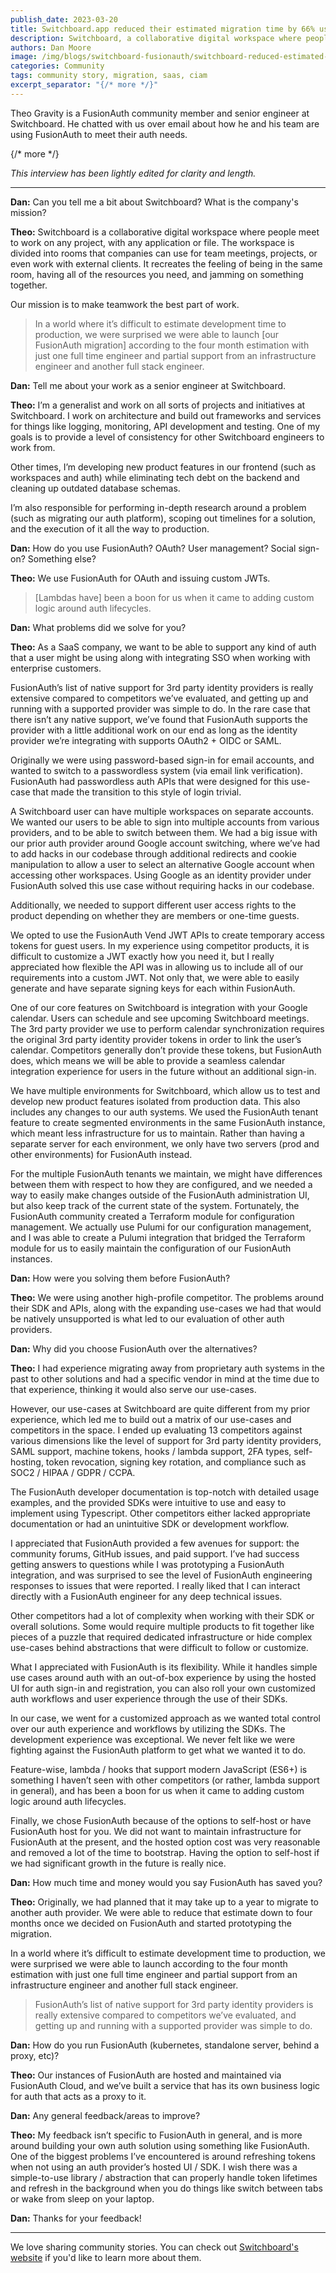 ```yaml
---
publish_date: 2023-03-20 
title: Switchboard.app reduced their estimated migration time by 66% using FusionAuth
description: Switchboard, a collaborative digital workspace where people meet to work on any project, with any application or file, uses FusionAuth for OAuth and creating custom JWTs.
authors: Dan Moore
image: /img/blogs/switchboard-fusionauth/switchboard-reduced-estimated-migration.png
categories: Community
tags: community story, migration, saas, ciam
excerpt_separator: "{/* more */}"
---
```


Theo Gravity is a FusionAuth community member and senior engineer at Switchboard. He chatted with us over email about how he and his team are using FusionAuth to meet their auth needs. 

{/* more */}

*This interview has been lightly edited for clarity and length.*

-------

**Dan:** Can you tell me a bit about Switchboard? What is the company's mission?

**Theo:** Switchboard is a collaborative digital workspace where people meet to work on any project, with any application or file. The workspace is divided into rooms that companies can use for team meetings, projects, or even work with external clients. It recreates the feeling of being in the same room, having all of the resources you need, and jamming on something together. 

Our mission is to make teamwork the best part of work.

> In a world where it’s difficult to estimate development time to production, we were surprised we were able to launch [our FusionAuth migration] according to the four month estimation with just one full time engineer and partial support from an infrastructure engineer and another full stack engineer.

**Dan:** Tell me about your work as a senior engineer at Switchboard.

**Theo:** I’m a generalist and work on all sorts of projects and initiatives at Switchboard. I work on architecture and build out frameworks and services for things like logging, monitoring, API development and testing. One of my goals is to provide a level of consistency for other Switchboard engineers to work from. 

Other times, I’m developing new product features in our frontend (such as workspaces and auth) while eliminating tech debt on the backend and cleaning up outdated database schemas. 

I’m also responsible for performing in-depth research around a problem (such as migrating our auth platform), scoping out timelines for a solution, and the execution of it all the way to production.

**Dan:** How do you use FusionAuth? OAuth? User management? Social sign-on? Something else?

**Theo:** We use FusionAuth for OAuth and issuing custom JWTs.

> [Lambdas have] been a boon for us when it came to adding custom logic around auth lifecycles.

**Dan:** What problems did we solve for you?

**Theo:** As a SaaS company, we want to be able to support any kind of auth that a user might be using along with integrating SSO when working with enterprise customers. 

FusionAuth’s list of native support for 3rd party identity providers is really extensive compared to competitors we’ve evaluated, and getting up and running with a supported provider was simple to do. In the rare case that there isn’t any native support, we’ve found that FusionAuth supports the provider with a little additional work on our end as long as the identity provider we’re integrating with supports OAuth2 + OIDC or SAML.

Originally we were using password-based sign-in for email accounts, and wanted to switch to a passwordless system (via email link verification). FusionAuth had passwordless auth APIs that were designed for this use-case that made the transition to this style of login trivial.

A Switchboard user can have multiple workspaces on separate accounts. We wanted our users to be able to sign into multiple accounts from various providers, and to be able to switch between them. We had a big issue with our prior auth provider around Google account switching, where we’ve had to add hacks in our codebase through additional redirects and cookie manipulation to allow a user to select an alternative Google account when accessing other workspaces. Using Google as an identity provider under FusionAuth solved this use case without requiring hacks in our codebase.

Additionally, we needed to support different user access rights to the product depending on whether they are members or one-time guests. 

We opted to use the FusionAuth Vend JWT APIs to create temporary access tokens for guest users. In my experience using competitor products, it is difficult to customize a JWT exactly how you need it, but I really appreciated how flexible the API was in allowing us to include all of our requirements into a custom JWT. Not only that, we were able to easily generate and have separate signing keys for each within FusionAuth.

One of our core features on Switchboard is integration with your Google calendar. Users can schedule and see upcoming Switchboard meetings. The 3rd party provider we use to perform calendar synchronization requires the original 3rd party identity provider tokens in order to link the user’s calendar.  Competitors generally don’t provide these tokens, but FusionAuth does, which means we will be able to provide a seamless calendar integration experience for users in the future without an additional sign-in.

We have multiple environments for Switchboard, which allow us to test and develop new product features isolated from production data. This also includes any changes to our auth systems. We used the FusionAuth tenant feature to create segmented environments in the same FusionAuth instance, which meant less infrastructure for us to maintain. Rather than having a separate server for each environment, we only have two servers (prod and other environments) for FusionAuth instead.

For the multiple FusionAuth tenants we maintain, we might have differences between them with respect to how they are configured, and we needed a way to easily make changes outside of the FusionAuth administration UI, but also keep track of the current state of the system. Fortunately, the FusionAuth community created a Terraform module for configuration management. We actually use Pulumi for our configuration management, and I was able to create a Pulumi integration that bridged the Terraform module for us to easily maintain the configuration of our FusionAuth instances.

**Dan:** How were you solving them before FusionAuth?

**Theo:** We were using another high-profile competitor. The problems around their SDK and APIs, along with the expanding use-cases we had that would be natively unsupported is what led to our evaluation of other auth providers.

**Dan:** Why did you choose FusionAuth over the alternatives?

**Theo:** I had experience migrating away from proprietary auth systems in the past to other solutions and had a specific vendor in mind at the time due to that experience, thinking it would also serve our use-cases. 

However, our use-cases at Switchboard are quite different from my prior experience, which led me to build out a matrix of our use-cases and competitors in the space. I ended up evaluating 13 competitors against various dimensions like the level of support for 3rd party identity providers, SAML support, machine tokens, hooks / lambda support, 2FA types, self-hosting, token revocation, signing key rotation, and compliance such as SOC2 / HIPAA / GDPR / CCPA.

The FusionAuth developer documentation is top-notch with detailed usage examples, and the provided SDKs were intuitive to use and easy to implement using Typescript. Other competitors either lacked appropriate documentation or had an unintuitive SDK or development workflow.

I appreciated that FusionAuth provided a few avenues for support: the community forums, GitHub issues, and paid support. I’ve had success getting answers to questions while I was prototyping a FusionAuth integration, and was surprised to see the level of FusionAuth engineering responses to issues that were reported. I really liked that I can interact directly with a FusionAuth engineer for any deep technical issues.

Other competitors had a lot of complexity when working with their SDK or overall solutions. Some would require multiple products to fit together like pieces of a puzzle that required dedicated infrastructure or hide complex use-cases behind abstractions that were difficult to follow or customize. 

What I appreciated with FusionAuth is its flexibility. While it handles simple use cases around auth with an out-of-box experience by using the hosted UI for auth sign-in and registration, you can also roll your own customized auth workflows and user experience through the use of their SDKs.

In our case, we went for a customized approach as we wanted total control over our auth experience and workflows by utilizing the SDKs. The development experience was exceptional. We never felt like we were fighting against the FusionAuth platform to get what we wanted it to do.

Feature-wise, lambda / hooks that support modern JavaScript (ES6+) is something I haven’t seen with other competitors (or rather, lambda support in general), and has been a boon for us when it came to adding custom logic around auth lifecycles.

Finally, we chose FusionAuth because of the options to self-host or have FusionAuth host for you. We did not want to maintain infrastructure for FusionAuth at the present, and the hosted option cost was very reasonable and removed a lot of the time to bootstrap. Having the option to self-host if we had significant growth in the future is really nice.

**Dan:** How much time and money would you say FusionAuth has saved you?

**Theo:** Originally, we had planned that it may take up to a year to migrate to another auth provider. We were able to reduce that estimate down to four months once we decided on FusionAuth and started prototyping the  migration.

In a world where it’s difficult to estimate development time to production, we were surprised we were able to launch according to the four month estimation with just one full time engineer and partial support from an infrastructure engineer and another full stack engineer.

> FusionAuth’s list of native support for 3rd party identity providers is really extensive compared to competitors we’ve evaluated, and getting up and running with a supported provider was simple to do.  

**Dan:** How do you run FusionAuth (kubernetes, standalone server, behind a proxy, etc)?

**Theo:** Our instances of FusionAuth are hosted and maintained via FusionAuth Cloud, and we’ve built a service that has its own business logic for auth that acts as a proxy to it.

**Dan:** Any general feedback/areas to improve?

**Theo:** My feedback isn’t specific to FusionAuth in general, and is more around building your own auth solution using something like FusionAuth. One of the biggest problems I’ve encountered is around refreshing tokens when not using an auth provider’s hosted UI / SDK. I wish there was a simple-to-use library / abstraction that can properly handle token lifetimes and refresh in the background when you do things like switch between tabs or wake from sleep on your laptop. 

**Dan:** Thanks for your feedback!

-------

We love sharing community stories. You can check out [Switchboard's website](https://www.switchboard.app/) if you'd like to learn more about them. 

